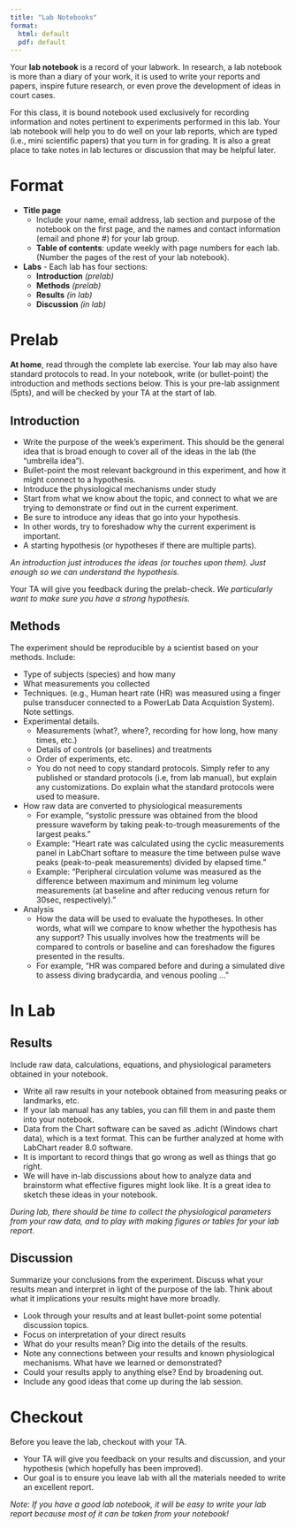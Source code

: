 ```yaml
---
title: "Lab Notebooks"
format: 
  html: default
  pdf: default
---
```

Your __lab notebook__ is a record of your labwork. In research, a lab notebook is more than a diary of your work, it is used to write your reports and papers, inspire future research, or even prove the development of ideas in court cases. 

For this class, it is bound notebook used exclusively for recording information and notes pertinent to experiments performed in this lab.  Your lab notebook will help you to do well on your lab reports, which are typed (i.e., mini scientific papers) that you turn in for grading. It is also a great place to take notes in lab lectures or discussion that may be helpful later. 

# Format

-  __Title page__   
    +  Include your name, email address, lab section and purpose of the notebook on the first page, and the names and contact information (email and phone #) for your lab group.
    +  __Table of contents__: update weekly with page numbers for each lab. (Number the pages of the rest of your lab notebook). 
-  __Labs__ - Each lab has four sections:
    +  __Introduction__  _(prelab)_
    +  __Methods__  _(prelab)_
    +  __Results__  _(in lab)_
    +  __Discussion__  _(in lab)_
  

# Prelab {#sec-prelab}

__At home__, read through the complete lab exercise. Your lab may also have standard protocols to read. In your notebook, write (or bullet-point) the introduction and methods sections below. This is your pre-lab assignment (5pts), and will be checked by your TA at the start of lab. 

## Introduction

-  Write the purpose of the week’s experiment. This should be the general idea that is broad enough to cover all of the ideas in the lab (the "umbrella idea"). 
-  Bullet-point the most relevant background in this experiment, and how it might connect to a hypothesis. 
  +  Introduce the physiological mechanisms under study
  +  Start from what we know about the topic, and connect to what we are trying to demonstrate or find out in the current experiment. 
  +  Be sure to introduce any ideas that go into your hypothesis. 
  +  In other words, try to foreshadow why the current experiment is important. 
-  A starting hypothesis (or hypotheses if there are multiple parts). 

_An introduction just introduces the ideas (or touches upon them). Just enough so we can understand the hypothesis._ 

Your TA will give you feedback during the prelab-check. _We particularly want to make sure you have a strong hypothesis._ 

## Methods

The experiment should be reproducible by a scientist based on your methods. Include:

- Type of subjects (species) and how many 
- What measurements you collected 
- Techniques. (e.g., Human heart rate (HR) was measured using a finger pulse transducer connected to a PowerLab Data Acquistion System).  Note settings.
- Experimental details. 
  + Measurements (what?, where?, recording for how long, how many times, etc.)
  + Details of controls (or baselines) and treatments
  + Order of experiments, etc. 
  + You do not need to copy standard protocols. Simply refer to any published or standard protocols (i.e, from lab manual), but explain any customizations. Do explain what the standard protocols were used to measure. 
- How raw data are converted to physiological measurements
  + For example, "systolic pressure was obtained from the blood pressure waveform by taking peak-to-trough measurements of the largest peaks." 
  + Example: "Heart rate was calculated using the cyclic measurements panel in LabChart softare to measure the time between pulse wave peaks (peak-to-peak measurements) divided by elapsed time." 
  + Example: "Peripheral circulation volume was measured as the difference between maximum and minimum leg volume measurements (at baseline and after reducing venous return for 30sec, respectively)."
- Analysis 
  + How the data will be used to evaluate the hypotheses. In other words, what will we compare to know whether the hypothesis has any support? This usually involves how the treatments will be compared to controls or baseline and can foreshadow the figures presented in the results. 
  + For example, "HR was compared before and during a simulated dive to assess diving bradycardia, and venous pooling ..."
 

# In Lab

## Results

Include raw data, calculations, equations, and physiological parameters obtained in your notebook.  

-  Write all raw results in your notebook obtained from measuring peaks or landmarks, etc. 
-  If your lab manual has any tables, you can fill them in and paste them into your notebook. 
-  Data from the Chart software can be saved as .adicht (Windows chart data), which is a text format. This can be further analyzed at home with LabChart reader 8.0 software. 
-  It is important to record things that go wrong as well as things that go right. 
-  We will have in-lab discussions about how to analyze data and brainstorm what effective figures might look like. It is a great idea to sketch these ideas in your notebook. 

_During lab, there should be time to collect the physiological parameters from your raw data, and to play with making figures or tables for your lab report._ 

## Discussion

Summarize your conclusions from the experiment.  Discuss what your results mean and interpret in light of the purpose of the lab. Think about what it implications your results might have more broadly.

-  Look through your results and at least bullet-point some potential discussion topics.  
-  Focus on interpretation of your direct results
-  What do your results mean? Dig into the details of the results. 
-  Note any connections between your results and known physiological mechanisms. What have we learned or demonstrated?
-  Could your results apply to anything else? End by broadening out. 
-  Include any good ideas that come up during the lab session. 

# Checkout

Before you leave the lab, checkout with your TA. 

-  Your TA will give you feedback on your results and discussion, and your hypothesis (which hopefully has been improved).  
-  Our goal is to ensure you leave lab with all the materials needed to write an excellent report. 

_Note: If you have a good lab notebook, it will be easy to write your lab report because most of it can be taken from your notebook!_

